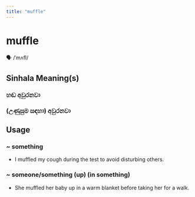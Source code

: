 ```yaml
---
title: "muffle"
---
```


# muffle

🗣️ /ˈmʌfl/

## Sinhala Meaning(s)

### හඬ අවුරනවා
### (උණුසුම සඳහා) අවුරනවා

## Usage

### ~ something

- I muffled my cough during the test to avoid disturbing others.


### ~ someone/something (up) (in something)

- She muffled her baby up in a warm blanket before taking her for a walk.

